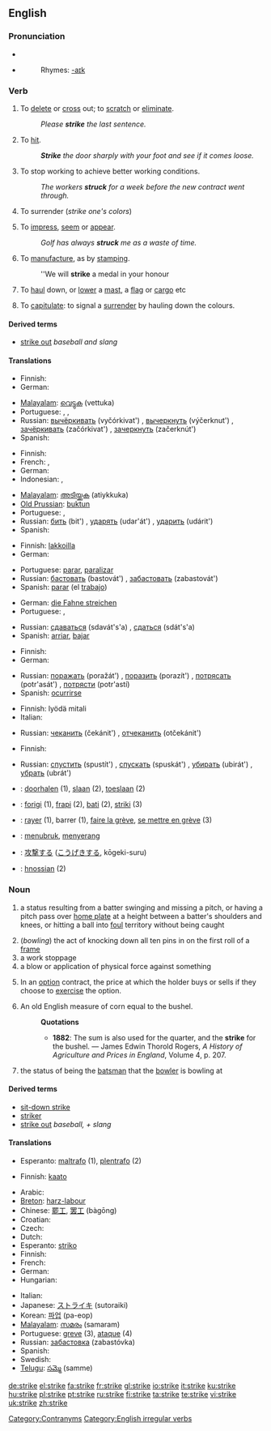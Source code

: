 ==English==

===Pronunciation===
* {{IPA|/stɻaɪk/}}
* {{audio|en-us-strike.ogg|Audio (US)}}
*: Rhymes: [[Rhymes:English:-aɪk|-aɪk]]

===Verb===
{{en-verb|strikes|striking|struck|'''[[struck]]''' or '''[[stricken]]'''}}

# To [[delete]] or [[cross]] out; to [[scratch]] or [[eliminate]].
#: ''Please '''strike''' the last sentence.''
# To [[hit]].
#: '''''Strike''' the door sharply with your foot and see if it comes loose.''
# To stop working to achieve better working conditions.
#: ''The workers '''struck''' for a week before the new contract went through.''
# {{obsolete}} To surrender (''strike one's colors'')
# To [[impress]], [[seem]] or [[appear]].
#: ''Golf has always '''struck''' me as a waste of time.''
# To [[manufacture]], as by [[stamping]].
#: ''We will '''strike''' a medal in your honour
# {{nautical}} To [[haul]] down, or [[lower]] a [[mast]], a [[flag]] or [[cargo]] etc
# {{nautical}} To [[capitulate]]: to signal a [[surrender]] by hauling down the colours.

====Derived terms====
* [[strike out]] ''baseball and slang''

====Translations====
{{trans-top|to delete}}
* Finnish: {{t+|fi|poistaa}}
* German: {{t+|de|streichen}}
{{trans-mid}}
* [[Malayalam]]: [[വെട്ടുക]] (vettuka)
* Portuguese: {{t+|pt|eliminar}}, {{t+|pt|deletar}}, {{t+|pt|excluir}}
* Russian: [[вычёркивать]] (vyčórkivat') {{impf}}, [[вычеркнуть]] (výčerknut') {{pf}}, [[зачёркивать]] (začórkivat') {{impf}}, [[зачеркнуть]] (začerknút') {{pf}}
* Spanish: {{t+|es|tachar}}
{{trans-bottom}}

{{trans-top|to hit}}
* Finnish: {{t+|fi|lyödä}}
* French: {{t+|fr|frapper}}, {{t+|fr|battre}}
* German: {{t+|de|schlagen}}
* Indonesian: {{t+|id|menabrak|xs=Indonesian}}, {{t+|id|tabrak|xs=Indonesian}}
{{trans-mid}}
* [[Malayalam]]: [[അടിയ്ക്കുക]] (atiykkuka)
* [[Old Prussian]]: [[buktun]]
* Portuguese: {{t+|pt|acertar}}, {{t+|pt|golpear}}
* Russian: [[бить]] (bit') {{impf}}, [[ударять]] (udar'át') {{impf}}, [[ударить]] (udárit') {{pf}}
* Spanish: {{t+|es|golpear}}
{{trans-bottom}}

{{trans-top|to stop working to achieve better working conditions}}
* Finnish: [[lakkoilla]]
* German: {{t+|de|streiken}}
{{trans-mid}}
* Portuguese: [[parar]], [[paralizar]]
* Russian: [[бастовать]] (bastovát') {{impf}}, [[забастовать]] (zabastovát') {{pf}}
* Spanish: [[parar]] (el [[trabajo]]) {{pf}}
{{trans-bottom}}

{{trans-top|to surrender}}
* German: [[die Fahne streichen]]
* Portuguese: {{t+|pt|impressionar}}, {{t+|pt|parecer}}
{{trans-mid}}
* Russian: [[сдаваться]] (sdavát's'a) {{impf}}, [[сдаться]] (sdát's'a) {{pf}}
* Spanish: [[arriar]], [[bajar]]
{{trans-bottom}}

{{trans-top|to impress, to seem}}
* Finnish: {{t+|fi|vaikuttaa}}
* German: {{t+|de|scheinen}}
{{trans-mid}}
* Russian: [[поражать]] (poražát') {{impf}}, [[поразить]] (porazít') {{pf}}, [[потрясать]] (potr'asát') {{impf}},  [[потрясти]] (potr'astí) {{pf}}
* Spanish: [[ocurrirse]]
{{trans-bottom}}

{{trans-top|to make a medal etc}}
* Finnish: lyödä mitali
* Italian: {{t-|it|coniare}}
{{trans-mid}}
* Russian: [[чеканить]] (čekánit') {{impf}}, [[отчеканить]] (otčekánit') {{pf}}
{{trans-mid}}

{{trans-bottom}}

{{trans-top|nautical}}
* Finnish: {{t+|fi|laskea}}
{{trans-mid}}
* Russian: [[спустить]] (spustít') {{impf}}, [[спускать]] (spuskát') {{pf}}, [[убирать]] (ubirát') {{impf}}, [[убрать]] (ubrát') {{pf}}
{{trans-bottom}}

{{checktrans-top}}
* {{ttbc|Dutch}}: [[doorhalen]] (1), [[slaan]] (2), [[toeslaan]] (2)
* {{ttbc|Esperanto}}: [[forigi]] (1), [[frapi]] (2), [[bati]] (2), [[striki]] (3)
* {{ttbc|French}}: [[rayer]] (1), barrer (1), [[faire la grève]], [[se mettre en grève]] (3)
{{checktrans-mid}}
* {{ttbc|Indonesian}}: [[tubruk|menubruk]], [[serang|menyerang]]
* {{ttbc|Japanese}}: [[攻撃]]する ([[こうげき]]する, kōgeki-suru)
* {{ttbc|Old English}}: [[hnossian]] (2)
{{checktrans-bottom}}

===Noun===
{{en-noun}}

# {{baseball}} a status resulting from a batter swinging and missing a pitch, or having a pitch pass over [[home plate]] at a height between a batter's shoulders and knees, or hitting a ball into [[foul]] territory without being caught
# (''bowling'') the act of knocking down all ten pins in on the first roll of a [[frame]]
# a work stoppage
# a blow or application of physical force against something
# {{finance}} In an [[option]] contract, the price at which the holder buys or sells if they choose to [[exercise]] the option.
# An old English measure of corn equal to the bushel.
#: '''Quotations'''
#:* '''1882''': The sum is also used for the quarter, and the '''strike''' for the bushel. &mdash; James Edwin Thorold Rogers, ''A History of Agriculture and Prices in England'', Volume 4, p. 207.
# {{cricket}} the status of being the [[batsman]] that the [[bowler]] is bowling at

====Derived terms====
* [[sit-down strike]]
* [[striker]]
* [[strike out]] ''baseball, + slang''

====Translations====
* Esperanto: [[maltrafo]] (1), [[plentrafo]] (2)

{{trans-top|in bowling}}
* Finnish: [[kaato]]
{{trans-bottom}}

{{trans-top|work stoppage}}
* Arabic: {{ARchar|[[اضراب]]}} {{unicode|(’iɖrá:b)}}
* [[Breton]]: [[harz-labour]]
* Chinese: [[罷工]], [[罢工]] (bàgōng)
* Croatian: {{t-|hr|štrajk|m}}
* Czech: {{t+|cs|stávka|f}}
* Dutch: {{t+|nl|staking}}
* Esperanto: [[striko]]
* Finnish: {{t-|fi|lakko}}
* French: {{t+|fr|grève|f}}
* German: {{t+|de|Streik|m}}
* Hungarian: {{t+|hu|sztrájk}}
{{trans-mid}}
* Italian: {{t+|it|sciopero}}
* Japanese: [[ストライキ]] (sutoraiki)
* Korean: [[파업]] (pa-eop)
* [[Malayalam]]: [[സമരം]] (samaram)
* Portuguese: [[greve]] {{f}} (3), [[ataque]] {{m}} (4)
* Russian: [[забастовка]] (zabastóvka) {{f}}
* Spanish: {{t+|es|huelga|f}}
* Swedish: {{t+|sv|strejk}}
* [[Telugu]]: [[సమ్మె]] (samme)
{{trans-bottom}}

[[Category:Contranyms]]
[[Category:English irregular verbs]]

[[de:strike]]
[[el:strike]]
[[fa:strike]]
[[fr:strike]]
[[gl:strike]]
[[io:strike]]
[[it:strike]]
[[ku:strike]]
[[hu:strike]]
[[pl:strike]]
[[pt:strike]]
[[ru:strike]]
[[fi:strike]]
[[ta:strike]]
[[te:strike]]
[[vi:strike]]
[[uk:strike]]
[[zh:strike]]